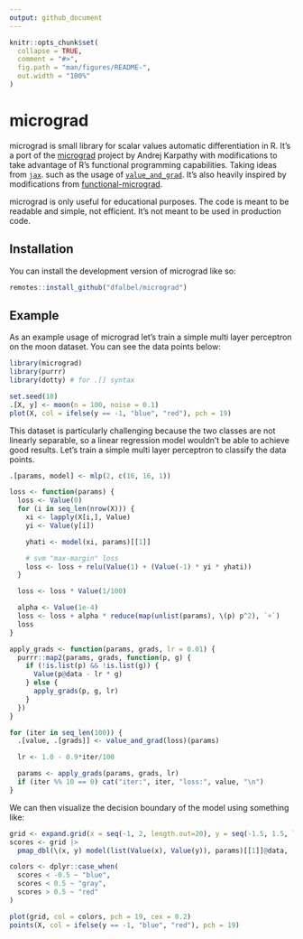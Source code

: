 ```yaml
---
output: github_document
---
```


<!-- README.md is generated from README.Rmd. Please edit that file -->

```r
knitr::opts_chunk$set(
  collapse = TRUE,
  comment = "#>",
  fig.path = "man/figures/README-",
  out.width = "100%"
)
```

# micrograd

<!-- badges: start -->
<!-- badges: end -->

micrograd is small library for scalar values automatic differentiation in R.
It's a port of the [micrograd](https://github.com/karpathy/micrograd) project by Andrej Karpathy 
with modifications to take advantage of R's functional programming capabilities. Taking ideas from [`jax`](https://jax.readthedocs.io).
such as the usage of [`value_and_grad`](https://jax.readthedocs.io/en/latest/_autosummary/jax.value_and_grad.html). It's also heavily inspired by modifications from [functional-micrograd](https://gist.github.com/cghawthorne/68af5fd4a9110076e5b23f056b9653dd).

micrograd is only useful for educational purposes. The code is meant to be readable and simple, not efficient. It's not meant to be used in production code.


## Installation

You can install the development version of micrograd like so:

``` r
remotes::install_github("dfalbel/micrograd")
```

## Example

As an example usage of micrograd let's train a simple multi layer perceptron on the
moon dataset. You can see the data points below:

```r
library(micrograd)
library(purrr)
library(dotty) # for .[] syntax

set.seed(18)
.[X, y] <- moon(n = 100, noise = 0.1)
plot(X, col = ifelse(y == -1, "blue", "red"), pch = 19)
```

This dataset is particularly challenging because the two classes are not linearly separable, so a linear regression model wouldn't be able to achieve good results. Let's train a simple multi layer perceptron to classify the data points.

```r
.[params, model] <- mlp(2, c(16, 16, 1))

loss <- function(params) {
  loss <- Value(0)
  for (i in seq_len(nrow(X))) {
    xi <- lapply(X[i,], Value)
    yi <- Value(y[i])

    yhati <- model(xi, params)[[1]]

    # svm "max-margin" loss
    loss <- loss + relu(Value(1) + (Value(-1) * yi * yhati))
  }

  loss <- loss * Value(1/100)

  alpha <- Value(1e-4)
  loss <- loss + alpha * reduce(map(unlist(params), \(p) p^2), `+`)
  loss
}

apply_grads <- function(params, grads, lr = 0.01) {
  purrr::map2(params, grads, function(p, g) {
    if (!is.list(p) && !is.list(g)) {
      Value(p@data - lr * g)
    } else {
      apply_grads(p, g, lr)
    }
  })
}

for (iter in seq_len(100)) {
  .[value, .[grads]] <- value_and_grad(loss)(params)

  lr <- 1.0 - 0.9*iter/100

  params <- apply_grads(params, grads, lr)
  if (iter %% 10 == 0) cat("iter:", iter, "loss:", value, "\n")
}
```

We can then visualize the decision boundary of the model using something like:

```r
grid <- expand.grid(x = seq(-1, 2, length.out=20), y = seq(-1.5, 1.5, length.out=20))
scores <- grid |> 
  pmap_dbl(\(x, y) model(list(Value(x), Value(y)), params)[[1]]@data, .progress = TRUE)

colors <- dplyr::case_when(
  scores < -0.5 ~ "blue", 
  scores < 0.5 ~ "gray", 
  scores > 0.5 ~ "red"
)

plot(grid, col = colors, pch = 19, cex = 0.2)
points(X, col = ifelse(y == -1, "blue", "red"), pch = 19)
```


